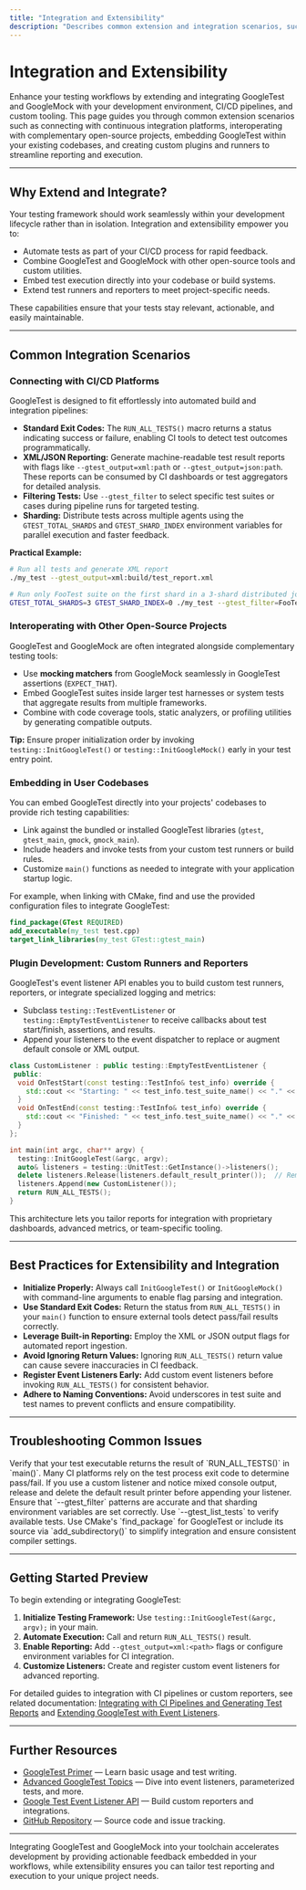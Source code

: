 ```yaml
---
title: "Integration and Extensibility"
description: "Describes common extension and integration scenarios, such as connecting with CI/CD platforms, interoperating with other open-source projects, and embedding with user codebases. Surfaces opportunities for plugin development, custom runners, and reporting integration."
---
```


# Integration and Extensibility

Enhance your testing workflows by extending and integrating GoogleTest and GoogleMock with your development environment, CI/CD pipelines, and custom tooling. This page guides you through common extension scenarios such as connecting with continuous integration platforms, interoperating with complementary open-source projects, embedding GoogleTest within your existing codebases, and creating custom plugins and runners to streamline reporting and execution.

---

## Why Extend and Integrate?

Your testing framework should work seamlessly within your development lifecycle rather than in isolation. Integration and extensibility empower you to:

- Automate tests as part of your CI/CD process for rapid feedback.
- Combine GoogleTest and GoogleMock with other open-source tools and custom utilities.
- Embed test execution directly into your codebase or build systems.
- Extend test runners and reporters to meet project-specific needs.

These capabilities ensure that your tests stay relevant, actionable, and easily maintainable.

---

## Common Integration Scenarios

### Connecting with CI/CD Platforms

GoogleTest is designed to fit effortlessly into automated build and integration pipelines:

- **Standard Exit Codes:** The `RUN_ALL_TESTS()` macro returns a status indicating success or failure, enabling CI tools to detect test outcomes programmatically.
- **XML/JSON Reporting:** Generate machine-readable test result reports with flags like `--gtest_output=xml:path` or `--gtest_output=json:path`. These reports can be consumed by CI dashboards or test aggregators for detailed analysis.
- **Filtering Tests:** Use `--gtest_filter` to select specific test suites or cases during pipeline runs for targeted testing.
- **Sharding:** Distribute tests across multiple agents using the `GTEST_TOTAL_SHARDS` and `GTEST_SHARD_INDEX` environment variables for parallel execution and faster feedback.

**Practical Example:**

```bash
# Run all tests and generate XML report
./my_test --gtest_output=xml:build/test_report.xml

# Run only FooTest suite on the first shard in a 3-shard distributed job
GTEST_TOTAL_SHARDS=3 GTEST_SHARD_INDEX=0 ./my_test --gtest_filter=FooTest.*
```

### Interoperating with Other Open-Source Projects

GoogleTest and GoogleMock are often integrated alongside complementary testing tools:

- Use **mocking matchers** from GoogleMock seamlessly in GoogleTest assertions (`EXPECT_THAT`).
- Embed GoogleTest suites inside larger test harnesses or system tests that aggregate results from multiple frameworks.
- Combine with code coverage tools, static analyzers, or profiling utilities by generating compatible outputs.

**Tip:** Ensure proper initialization order by invoking `testing::InitGoogleTest()` or `testing::InitGoogleMock()` early in your test entry point.

### Embedding in User Codebases

You can embed GoogleTest directly into your projects' codebases to provide rich testing capabilities:

- Link against the bundled or installed GoogleTest libraries (`gtest`, `gtest_main`, `gmock`, `gmock_main`).
- Include headers and invoke tests from your custom test runners or build rules.
- Customize `main()` functions as needed to integrate with your application startup logic.

For example, when linking with CMake, find and use the provided configuration files to integrate GoogleTest:

```cmake
find_package(GTest REQUIRED)
add_executable(my_test test.cpp)
target_link_libraries(my_test GTest::gtest_main)
```

### Plugin Development: Custom Runners and Reporters

GoogleTest's event listener API enables you to build custom test runners, reporters, or integrate specialized logging and metrics:

- Subclass `testing::TestEventListener` or `testing::EmptyTestEventListener` to receive callbacks about test start/finish, assertions, and results.
- Append your listeners to the event dispatcher to replace or augment default console or XML output.

```c++
class CustomListener : public testing::EmptyTestEventListener {
 public:
  void OnTestStart(const testing::TestInfo& test_info) override {
    std::cout << "Starting: " << test_info.test_suite_name() << "." << test_info.name() << std::endl;
  }
  void OnTestEnd(const testing::TestInfo& test_info) override {
    std::cout << "Finished: " << test_info.test_suite_name() << "." << test_info.name() << std::endl;
  }
};

int main(int argc, char** argv) {
  testing::InitGoogleTest(&argc, argv);
  auto& listeners = testing::UnitTest::GetInstance()->listeners();
  delete listeners.Release(listeners.default_result_printer());  // Remove default printer
  listeners.Append(new CustomListener());
  return RUN_ALL_TESTS();
}
```

This architecture lets you tailor reports for integration with proprietary dashboards, advanced metrics, or team-specific tooling.


---

## Best Practices for Extensibility and Integration

- **Initialize Properly:** Always call `InitGoogleTest()` or `InitGoogleMock()` with command-line arguments to enable flag parsing and integration.
- **Use Standard Exit Codes:** Return the status from `RUN_ALL_TESTS()` in your `main()` function to ensure external tools detect pass/fail results correctly.
- **Leverage Built-in Reporting:** Employ the XML or JSON output flags for automated report ingestion.
- **Avoid Ignoring Return Values:** Ignoring `RUN_ALL_TESTS()` return value can cause severe inaccuracies in CI feedback.
- **Register Event Listeners Early:** Add custom event listeners before invoking `RUN_ALL_TESTS()` for consistent behavior.
- **Adhere to Naming Conventions:** Avoid underscores in test suite and test names to prevent conflicts and ensure compatibility.

---

## Troubleshooting Common Issues

<AccordionGroup title="Integration and Extensibility Troubleshooting">
<Accordion title="Test Results Not Reported Correctly in CI">
Verify that your test executable returns the result of `RUN_ALL_TESTS()` in `main()`. Many CI platforms rely on the test process exit code to determine pass/fail.
</Accordion>
<Accordion title="Custom Event Listener Output Overlapping Default Printer">
If you use a custom listener and notice mixed console output, release and delete the default result printer before appending your listener.
</Accordion>
<Accordion title="Tests Not Running When Using Filters or Sharding">
Ensure that `--gtest_filter` patterns are accurate and that sharding environment variables are set correctly. Use `--gtest_list_tests` to verify available tests.
</Accordion>
<Accordion title="Difficulty Integrating GoogleTest into Custom Build Systems">
Use CMake's `find_package` for GoogleTest or include its source via `add_subdirectory()` to simplify integration and ensure consistent compiler settings.
</Accordion>
</AccordionGroup>

---

## Getting Started Preview

To begin extending or integrating GoogleTest:

1. **Initialize Testing Framework:** Use `testing::InitGoogleTest(&argc, argv);` in your main.
2. **Automate Execution:** Call and return `RUN_ALL_TESTS()` result.
3. **Enable Reporting:** Add `--gtest_output=xml:<path>` flags or configure environment variables for CI integration.
4. **Customize Listeners:** Create and register custom event listeners for advanced reporting.

For detailed guides to integration with CI pipelines or custom reporters, see related documentation: [Integrating with CI Pipelines and Generating Test Reports](../guides/advanced-and-integrations/ci-integration-and-test-reporting) and [Extending GoogleTest with Event Listeners](../guides/advanced-and-integrations/custom-assertions-and-matchers).

---

## Further Resources

- [GoogleTest Primer](primer.md) — Learn basic usage and test writing.
- [Advanced GoogleTest Topics](advanced.md) — Dive into event listeners, parameterized tests, and more.
- [Google Test Event Listener API](reference/testing.md#TestEventListener) — Build custom reporters and integrations.
- [GitHub Repository](https://github.com/google/googletest) — Source code and issue tracking.

---

Integrating GoogleTest and GoogleMock into your toolchain accelerates development by providing actionable feedback embedded in your workflows, while extensibility ensures you can tailor test reporting and execution to your unique project needs.
